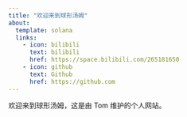 ```yaml
---
title: "欢迎来到球形汤姆"
about:
  template: solana
  links:
    - icon: bilibili
      text: bilibili
      href: https://space.bilibili.com/265181650
    - icon: github
      text: Github
      href: https://github.com
---
```


欢迎来到球形汤姆，这是由 Tom 维护的个人网站。

